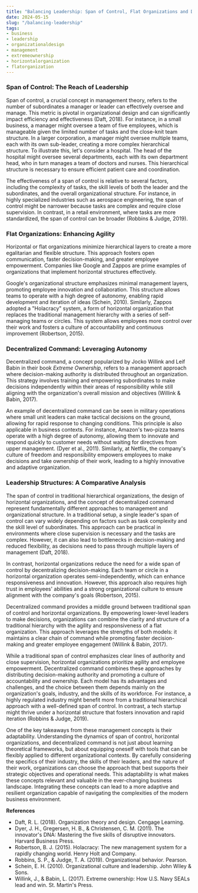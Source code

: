 ```yaml
---
title: "Balancing Leadership: Span of Control, Flat Organizations and Decentralized Command"
date: 2024-05-15
slug: "/balancing-leadership"
tags:
- business
- leadership
- organizationaldesign
- management
- extremeownership
- horizontalorganization
- flatorganization
---
```


### Span of Control: The Reach of Leadership
Span of control, a crucial concept in management theory, refers to the number of subordinates a manager or leader can effectively oversee and manage. This metric is pivotal in organizational design and can significantly impact efficiency and effectiveness (Daft, 2018). For instance, in a small business, a manager might oversee a team of five employees, which is manageable given the limited number of tasks and the close-knit team structure. In a larger corporation, a manager might oversee multiple teams, each with its own sub-leader, creating a more complex hierarchical structure. To illustrate this, let's consider a hospital. The head of the hospital might oversee several departments, each with its own department head, who in turn manages a team of doctors and nurses. This hierarchical structure is necessary to ensure efficient patient care and coordination.

The effectiveness of a span of control is relative to several factors, including the complexity of tasks, the skill levels of both the leader and the subordinates, and the overall organizational structure. For instance, in highly specialized industries such as aerospace engineering, the span of control might be narrower because tasks are complex and require close supervision. In contrast, in a retail environment, where tasks are more standardized, the span of control can be broader (Robbins & Judge, 2019).

### Flat Organizations: Enhancing Agility

Horizontal or flat organizations minimize hierarchical layers to create a more egalitarian and flexible structure. This approach fosters open communication, faster decision-making, and greater employee empowerment. Companies like Google and Zappos are prime examples of organizations that implement horizontal structures effectively.

Google's organizational structure emphasizes minimal management layers, promoting employee innovation and collaboration. This structure allows teams to operate with a high degree of autonomy, enabling rapid development and iteration of ideas (Schein, 2010). Similarly, Zappos adopted a "Holacracy" system, a form of horizontal organization that replaces the traditional management hierarchy with a series of self-managing teams or circles. This system allows employees more control over their work and fosters a culture of accountability and continuous improvement (Robertson, 2015).

### Decentralized Command: Leveraging Autonomy
Decentralized command, a concept popularized by Jocko Willink and Leif Babin in their book _Extreme Ownership_, refers to a management approach where decision-making authority is distributed throughout an organization. This strategy involves training and empowering subordinates to make decisions independently within their areas of responsibility while still aligning with the organization's overall mission and objectives (Willink & Babin, 2017).

An example of decentralized command can be seen in military operations where small unit leaders can make tactical decisions on the ground, allowing for rapid response to changing conditions. This principle is also applicable in business contexts. For instance, Amazon's two-pizza teams operate with a high degree of autonomy, allowing them to innovate and respond quickly to customer needs without waiting for directives from upper management. (Dyer et al., 2011). Similarly, at Netflix, the company's culture of freedom and responsibility empowers employees to make decisions and take ownership of their work, leading to a highly innovative and adaptive organization.

### Leadership Structures: A Comparative Analysis

The span of control in traditional hierarchical organizations, the design of horizontal organizations, and the concept of decentralized command represent fundamentally different approaches to management and organizational structure. In a traditional setup, a single leader's span of control can vary widely depending on factors such as task complexity and the skill level of subordinates. This approach can be practical in environments where close supervision is necessary and the tasks are complex. However, it can also lead to bottlenecks in decision-making and reduced flexibility, as decisions need to pass through multiple layers of management (Daft, 2018).

In contrast, horizontal organizations reduce the need for a wide span of control by decentralizing decision-making. Each team or circle in a horizontal organization operates semi-independently, which can enhance responsiveness and innovation. However, this approach also requires high trust in employees' abilities and a strong organizational culture to ensure alignment with the company's goals (Robertson, 2015).

Decentralized command provides a middle ground between traditional span of control and horizontal organizations. By empowering lower-level leaders to make decisions, organizations can combine the clarity and structure of a traditional hierarchy with the agility and responsiveness of a flat organization. This approach leverages the strengths of both models: it maintains a clear chain of command while promoting faster decision-making and greater employee engagement (Willink & Babin, 2017).

While a traditional span of control emphasizes clear lines of authority and close supervision, horizontal organizations prioritize agility and employee empowerment. Decentralized command combines these approaches by distributing decision-making authority and promoting a culture of accountability and ownership. Each model has its advantages and challenges, and the choice between them depends mainly on the organization's goals, industry, and the skills of its workforce. For instance, a highly regulated industry might benefit more from a traditional hierarchical approach with a well-defined span of control. In contrast, a tech startup might thrive under a horizontal structure that fosters innovation and rapid iteration (Robbins & Judge, 2019).

One of the key takeaways from these management concepts is their adaptability. Understanding the dynamics of span of control, horizontal organizations, and decentralized command is not just about learning theoretical frameworks, but about equipping oneself with tools that can be flexibly applied to different organizational contexts. By carefully considering the specifics of their industry, the skills of their leaders, and the nature of their work, organizations can choose the approach that best supports their strategic objectives and operational needs. This adaptability is what makes these concepts relevant and valuable in the ever-changing business landscape. Integrating these concepts can lead to a more adaptive and resilient organization capable of navigating the complexities of the modern business environment.

**References**
* Daft, R. L. (2018). Organization theory and design. Cengage Learning.
* Dyer, J. H., Gregersen, H. B., & Christensen, C. M. (2011). The innovator's DNA: Mastering the five skills of disruptive innovators. Harvard Business Press.
* Robertson, B. J. (2015). Holacracy: The new management system for a rapidly changing world. Henry Holt and Company.
* Robbins, S. P., & Judge, T. A. (2019). Organizational behavior. Pearson.
* Schein, E. H. (2010). Organizational culture and leadership. John Wiley & Sons.
* Willink, J., & Babin, L. (2017). Extreme ownership: How U.S. Navy SEALs lead and win. St. Martin's Press.